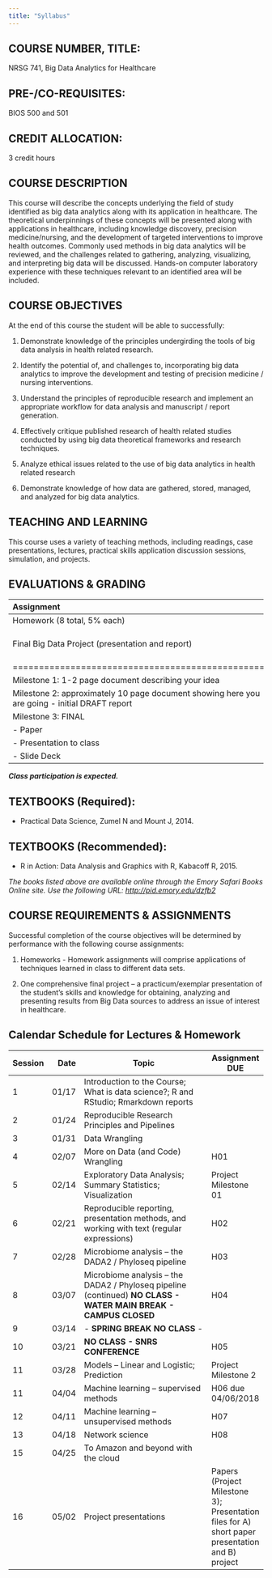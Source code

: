 ```yaml
---
title: "Syllabus"
---
```


## COURSE NUMBER, TITLE:
NRSG 741, Big Data Analytics for Healthcare

## PRE-/CO-REQUISITES:			
BIOS 500 and 501	

## CREDIT ALLOCATION:		
3 credit hours

## COURSE DESCRIPTION

This course will describe the concepts underlying the field of study identified as big data analytics along with its application in healthcare. The theoretical underpinnings of these concepts will be presented along with applications in healthcare, including knowledge discovery, precision medicine/nursing, and the development of targeted interventions to improve health outcomes. Commonly used methods in big data analytics will be reviewed, and the challenges related to gathering, analyzing, visualizing, and interpreting big data will be discussed. Hands-on computer laboratory experience with these techniques relevant to an identified area will be included.

## COURSE OBJECTIVES

At the end of this course the student will be able to successfully:

1.	Demonstrate knowledge of the principles undergirding the tools of big data analysis in health related research.

2.	Identify the potential of, and challenges to, incorporating big data analytics to improve the development and testing of precision medicine / nursing interventions.

3.	Understand the principles of reproducible research and implement an appropriate workflow for data analysis and manuscript / report generation.

4.	Effectively critique published research of health related studies conducted by using big data theoretical frameworks and research techniques.

5.	Analyze ethical issues related to the use of big data analytics in health related research

6.	Demonstrate knowledge of how data are gathered, stored, managed, and analyzed for big data analytics.

## TEACHING AND LEARNING

This course uses a variety of teaching methods, including readings, case presentations, lectures, practical skills application discussion sessions, simulation, and projects.

## EVALUATIONS & GRADING

| Assignment                                      | Points |
|:-----------------------------------------------|:--------|
| Homework (8 total, 5% each) | 40 points |
| Final Big Data Project (presentation and report) | 60 points (breakdown below) |
|================================================|=========|
| Milestone 1: 1-2 page document describing your idea | 5 points |
| Milestone 2: approximately 10 page document showing here you are going - initial DRAFT report | 10 points |
| Milestone 3: FINAL |   |
| - Paper | 20 points |
| - Presentation to class | 15 points |
| - Slide Deck | 10 points |

_**Class participation is expected.**_

## TEXTBOOKS (Required):

* Practical Data Science, Zumel N and Mount J, 2014.

## TEXTBOOKS (Recommended):

* R in Action: Data Analysis and Graphics with R, Kabacoff R, 2015.

_The books listed above are available online through the Emory Safari Books Online site. Use the following URL: [http://pid.emory.edu/dzfb2](http://pid.emory.edu/dzfb2)_

## COURSE REQUIREMENTS & ASSIGNMENTS

Successful completion of the course objectives will be determined by performance with the following course assignments:

1. Homeworks - Homework assignments will comprise applications of techniques learned in class to different data sets.

2. One comprehensive final project – a practicum/exemplar presentation of the student’s skills and knowledge for obtaining, analyzing and presenting results from Big Data sources to address an issue of interest in healthcare.

## Calendar Schedule for Lectures & Homework

Session	| Date | Topic                                        	| Assignment DUE
----------|--------:|-----------------------------------------------|--------------
1	| 01/17 | Introduction to the Course; What is data science?; R and RStudio; Rmarkdown reports	| 
2	| 01/24  | Reproducible Research Principles and Pipelines	| 
3	| 01/31  | Data Wrangling	| 
4	| 02/07  | More on Data (and Code) Wrangling	| H01
5	| 02/14  | Exploratory Data Analysis; Summary Statistics; Visualization 	| Project Milestone 01 
6	| 02/21  | Reproducible reporting,  presentation methods, and working with text (regular expressions)	| H02 
7	| 02/28  | Microbiome analysis – the DADA2 / Phyloseq pipeline	| H03 
8	| 03/07  | Microbiome analysis – the DADA2 / Phyloseq pipeline (continued) **NO CLASS - WATER MAIN BREAK - CAMPUS CLOSED**	| H04 
9	| 03/14  | - **SPRING BREAK NO CLASS** -	| 
10	| 03/21  | **NO CLASS - SNRS CONFERENCE** | H05
11  | 03/28  | Models – Linear and Logistic; Prediction	| Project Milestone 2
11	| 04/04  | Machine learning – supervised methods	| H06 due 04/06/2018
12	| 04/11  | Machine learning – unsupervised methods	| H07 
13	| 04/18  | Network science	| H08 
15	| 04/25  | To Amazon and beyond with the cloud	| 
16	| 05/02  | Project presentations	| Papers (Project Milestone 3); Presentation files for A) short paper presentation and B) project  
